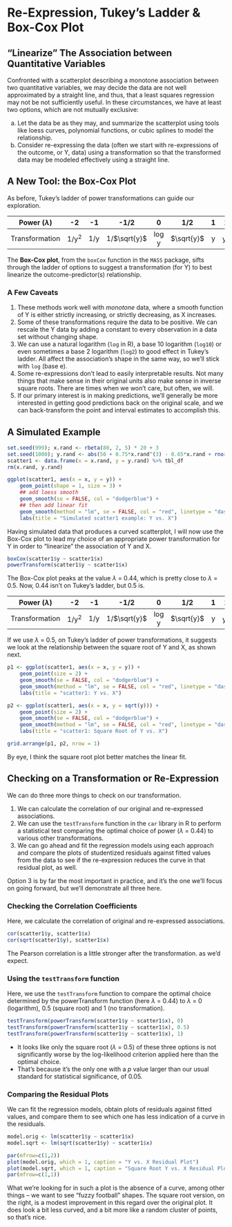 # Re-Expression, Tukey's Ladder & Box-Cox Plot

## "Linearize" The Association between Quantitative Variables

Confronted with a scatterplot describing a monotone association between two quantitative variables, we may decide the data are not well approximated by a straight line, and thus, that a least squares regression may not be not sufficiently useful. In these circumstances, we have at least two options, which are not mutually exclusive:

a.	Let the data be as they may, and summarize the scatterplot using tools like loess curves, polynomial functions, or cubic splines to model the relationship.
b.	Consider re-expressing the data (often we start with re-expressions of the outcome, or Y, data) using a transformation so that the transformed data may be modeled effectively using a straight line. 

## A New Tool: the Box-Cox Plot

As before, Tukey's ladder of power transformations can guide our exploration. 

Power ($\lambda$) | -2 | -1 | -1/2 | 0 | 1/2 | 1 | 2 
:-:| :-:| :-:| :-:| :-:| :-:| :-:| :-:
Transformation | 1/y^2^ | 1/y | 1/$\sqrt{y}$ | log y | $\sqrt{y}$ | y | y^2^

The **Box-Cox plot**, from the `boxCox` function in the `MASS` package, sifts through the ladder of options to suggest a transformation (for Y) to best linearize the outcome-predictor(s) relationship.

### A Few Caveats

1. These methods work well with *monotone* data, where a smooth function of Y is either strictly increasing, or strictly decreasing, as X increases.
2. Some of these transformations require the data to be positive. We can rescale the Y data by adding a constant to every observation in a data set without changing shape.
3. We can use a natural logarithm (`log` in R), a base 10 logarithm (`log10`) or even sometimes a base 2 logarithm (`log2`) to good effect in Tukey's ladder. All affect the association's shape in the same way, so we'll stick with `log` (base e).
4. Some re-expressions don’t lead to easily interpretable results. Not many things that make sense in their original units also make sense in inverse square roots. There are times when we won't care, but often, we will.
5. If our primary interest is in making predictions, we’ll generally be more interested in getting good predictions back on the original scale, and we can back-transform the point and interval estimates to accomplish this.

\newpage

## A Simulated Example

```r
set.seed(999); x.rand <- rbeta(80, 2, 5) * 20 + 3
set.seed(1000); y.rand <- abs(50 + 0.75*x.rand^(3) - 0.65*x.rand + rnorm(80, 0, 200))
scatter1 <- data.frame(x = x.rand, y = y.rand) %>% tbl_df
rm(x.rand, y.rand)

ggplot(scatter1, aes(x = x, y = y)) +
    geom_point(shape = 1, size = 3) +
    ## add loess smooth
    geom_smooth(se = FALSE, col = "dodgerblue") +
    ## then add linear fit
    geom_smooth(method = "lm", se = FALSE, col = "red", linetype = "dashed") +
    labs(title = "Simulated scatter1 example: Y vs. X")
```

Having simulated data that produces a curved scatterplot, I will now use the Box-Cox plot to lead my choice of an appropriate power transformation for Y in order to "linearize" the association of Y and X.

\newpage

```r
boxCox(scatter1$y ~ scatter1$x) 
powerTransform(scatter1$y ~ scatter1$x)
```

The Box-Cox plot peaks at the value $\lambda$ = 0.44, which is pretty close to $\lambda$ = 0.5. Now, 0.44 isn't on Tukey's ladder, but 0.5 is. 

Power ($\lambda$) | -2 | -1 | -1/2 | 0 | 1/2 | 1 | 2 
:-:| :-:| :-:| :-:| :-:| :-:| :-:| :-:
Transformation | 1/y^2^ | 1/y | 1/$\sqrt{y}$ | log y | $\sqrt{y}$ | y | y^2^

If we use $\lambda$ = 0.5, on Tukey's ladder of power transformations, it suggests we look at the relationship between the square root of Y and X, as shown next.

\newpage

```r
p1 <- ggplot(scatter1, aes(x = x, y = y)) +
    geom_point(size = 2) +
    geom_smooth(se = FALSE, col = "dodgerblue") +
    geom_smooth(method = "lm", se = FALSE, col = "red", linetype = "dashed") +
    labs(title = "scatter1: Y vs. X")

p2 <- ggplot(scatter1, aes(x = x, y = sqrt(y))) +
    geom_point(size = 2) +
    geom_smooth(se = FALSE, col = "dodgerblue") +
    geom_smooth(method = "lm", se = FALSE, col = "red", linetype = "dashed") +
    labs(title = "scatter1: Square Root of Y vs. X")

grid.arrange(p1, p2, nrow = 1)
```

By eye, I think the square root plot better matches the linear fit.

\newpage

## Checking on a Transformation or Re-Expression

We can do three more things to check on our transformation.

1. We can calculate the correlation of our original and re-expressed associations.
2. We can use the `testTransform` function in the `car` library in R to perform a statistical test comparing the optimal choice of power ($\lambda$ = 0.44) to various other transformations.
3. We can go ahead and fit the regression models using each approach and compare the plots of studentized residuals against fitted values from the data to see if the re-expression reduces the curve in that residual plot, as well.

Option 3 is by far the most important in practice, and it’s the one we’ll focus on going forward, but we'll demonstrate all three here.

### Checking the Correlation Coefficients

Here, we calculate the correlation of original and re-expressed associations. 

```r
cor(scatter1$y, scatter1$x)
cor(sqrt(scatter1$y), scatter1$x)
```

The Pearson correlation is a little stronger after the transformation. as we'd expect.

### Using the `testTransform` function

Here, we use the `testTransform` function to compare the optimal choice determined by the powerTransform function (here $\lambda$ = 0.44) to $\lambda$ = 0 (logarithm), 0.5 (square root) and 1 (no transformation). 

```r
testTransform(powerTransform(scatter1$y ~ scatter1$x), 0)
testTransform(powerTransform(scatter1$y ~ scatter1$x), 0.5)
testTransform(powerTransform(scatter1$y ~ scatter1$x), 1)
```

- It looks like only the square root ($\lambda$ = 0.5) of these three options is not significantly worse by the log-likelihood criterion applied here than the optimal choice. 
- That's because it's the only one with a *p* value larger than our usual standard for statistical significance, of 0.05.

### Comparing the Residual Plots

We can fit the regression models, obtain plots of residuals against fitted values, and compare them to see which one has less indication of a curve in the residuals.

```r
model.orig <- lm(scatter1$y ~ scatter1$x)
model.sqrt <- lm(sqrt(scatter1$y) ~ scatter1$x)

par(mfrow=c(1,2))
plot(model.orig, which = 1, caption = "Y vs. X Residual Plot")
plot(model.sqrt, which = 1, caption = "Square Root Y vs. X Residual Plot")
par(mfrow=c(1,1))
```

What we're looking for in such a plot is the absence of a curve, among other things – we want to see "fuzzy football" shapes. The square root version, on the right, is a modest improvement in this regard over the original plot. It does look a bit less curved, and a bit more like a random cluster of points, so that’s nice.

\newpage



